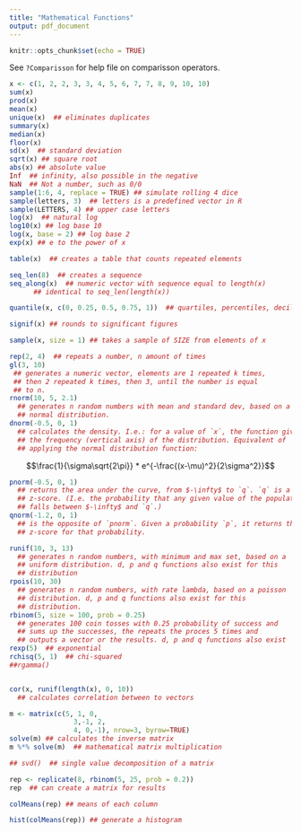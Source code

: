 ```yaml
---
title: "Mathematical Functions"
output: pdf_document
---
```


```r
knitr::opts_chunk$set(echo = TRUE)
```

See `?Comparisson` for help file on comparisson operators.  

```r
x <- c(1, 2, 2, 3, 3, 4, 5, 6, 7, 7, 8, 9, 10, 10)
sum(x)
prod(x)
mean(x)
unique(x)  ## eliminates duplicates
summary(x)
median(x)
floor(x)
sd(x)  ## standard deviation
sqrt(x) ## square root
abs(x) ## absolute value
Inf  ## infinity, also possible in the negative
NaN  ## Not a number, such as 0/0
sample(1:6, 4, replace = TRUE) ## simulate rolling 4 dice
sample(letters, 3)  ## letters is a predefined vector in R
sample(LETTERS, 4) ## upper case letters
log(x)  ## natural log
log10(x) ## log base 10
log(x, base = 2) ## log base 2
exp(x) ## e to the power of x

table(x)  ## creates a table that counts repeated elements

seq_len(8)  ## creates a sequence
seq_along(x)  ## numeric vector with sequence equal to length(x)
      ## identical to seq_len(length(x))

quantile(x, c(0, 0.25, 0.5, 0.75, 1))  ## quartiles, percentiles, deciles...

signif(x) ## rounds to significant figures

sample(x, size = 1) ## takes a sample of SIZE from elements of x

rep(2, 4)  ## repeats a number, n amount of times
gl(3, 10) 
 ## generates a numeric vector, elements are 1 repeated k times,
 ## then 2 repeated k times, then 3, until the number is equal 
 ## to n. 
rnorm(10, 5, 2.1)  
  ## generates n random numbers with mean and standard dev, based on a 
  ## normal distribution.
dnorm(-0.5, 0, 1) 
  ## calculates the density. I.e.: for a value of `x`, the function gives 
  ## the frequency (vertical axis) of the distribution. Equivalent of 
  ## applying the normal distribution function:
```
$$\frac{1}{\sigma\sqrt{2\pi}} * e^{-\frac{(x-\mu)^2}{2\sigma^2}}$$ 
```r
pnorm(-0.5, 0, 1)
  ## returns the area under the curve, from $-\infty$ to `q`. `q` is a 
  ## z-score. (I.e. the probability that any given value of the population 
  ## falls between $-\infty$ and `q`.)
qnorm(-1.2, 0, 1) 
  ## is the opposite of `pnorm`. Given a probability `p`, it returns the 
  ## z-score for that probability. 

runif(10, 3, 13) 
  ## generates n random numbers, with minimum and max set, based on a
  ## uniform distribution. d, p and q functions also exist for this 
  ## distribution
rpois(10, 30)
  ## generates n random numbers, with rate lambda, based on a poisson
  ## distribution. d, p and q functions also exist for this
  ## distribution.
rbinom(5, size = 100, prob = 0.25)
  ## generates 100 coin tosses with 0.25 probability of success and 
  ## sums up the successes, the repeats the proces 5 times and 
  ## outputs a vector or the results. d, p and q functions also exist
rexp(5)  ## exponential
rchisq(5, 1)  ## chi-squared
##rgamma()


cor(x, runif(length(x), 0, 10))  
  ## calculates correlation between to vectors 

m <- matrix(c(5, 1, 0,
                3,-1, 2,
                4, 0,-1), nrow=3, byrow=TRUE)
solve(m) ## calculates the inverse matrix
m %*% solve(m)  ## mathematical matrix multiplication

## svd()  ## single value decomposition of a matrix
```


```r
rep <- replicate(8, rbinom(5, 25, prob = 0.2))
rep  ## can create a matrix for results

colMeans(rep) ## means of each column

hist(colMeans(rep)) ## generate a histogram
```  